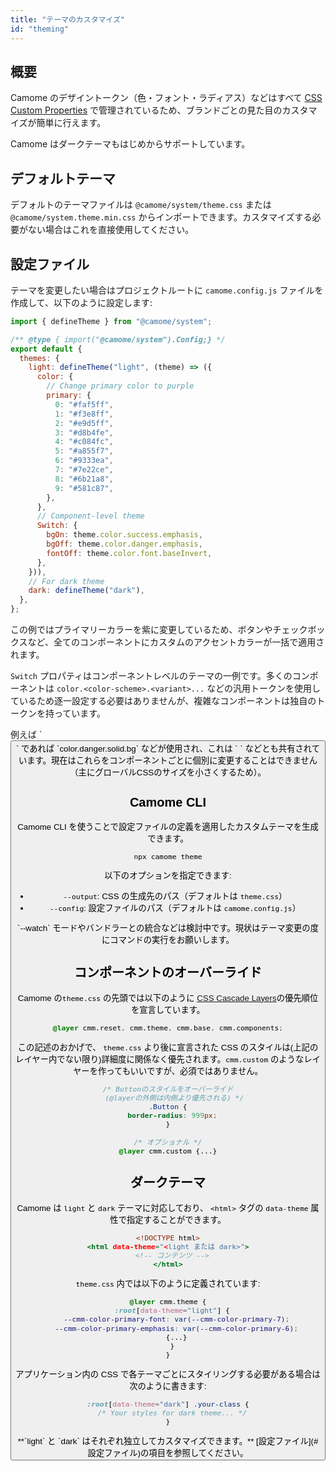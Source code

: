 ```yaml
---
title: "テーマのカスタマイズ"
id: "theming"
---
```


## 概要

Camome のデザイントークン（色・フォント・ラディアス）などはすべて [CSS Custom Properties](https://developer.mozilla.org/ja/docs/Web/CSS/--*) で管理されているため、ブランドごとの見た目のカスタマイズが簡単に行えます。

Camome はダークテーマもはじめからサポートしています。

## デフォルトテーマ

デフォルトのテーマファイルは `@camome/system/theme.css` または `@camome/system.theme.min.css` からインポートできます。カスタマイズする必要がない場合はこれを直接使用してください。

## 設定ファイル

テーマを変更したい場合はプロジェクトルートに `camome.config.js` ファイルを作成して、以下のように設定します:

```tsx:camome.config.js
import { defineTheme } from "@camome/system";

/** @type { import("@camome/system").Config;} */
export default {
  themes: {
    light: defineTheme("light", (theme) => ({
      color: {
        // Change primary color to purple
        primary: {
          0: "#faf5ff",
          1: "#f3e8ff",
          2: "#e9d5ff",
          3: "#d8b4fe",
          4: "#c084fc",
          5: "#a855f7",
          6: "#9333ea",
          7: "#7e22ce",
          8: "#6b21a8",
          9: "#581c87",
        },
      },
      // Component-level theme
      Switch: {
        bgOn: theme.color.success.emphasis,
        bgOff: theme.color.danger.emphasis,
        fontOff: theme.color.font.baseInvert,
      },
    })),
    // For dark theme
    dark: defineTheme("dark"),
  },
};
```

この例ではプライマリーカラーを紫に変更しているため、ボタンやチェックボックスなど、全てのコンポーネントにカスタムのアクセントカラーが一括で適用されます。

`Switch` プロパティはコンポーネントレベルのテーマの一例です。多くのコンポーネントは `color.<color-scheme>.<variant>...` などの汎用トークンを使用しているため逐一設定する必要はありませんが、複雑なコンポーネントは独自のトークンを持っています。

<Message status="info">
  例えば `<Button colorScheme="danger" variant="solid" />` であれば
  `color.danger.solid.bg` などが使用され、これは `
  <Tag colorScheme="danger" variant="solid" />` などとも共有されています。現在はこれらをコンポーネントごとに個別に変更することはできません（主にグローバルCSSのサイズを小さくするため）。
</Message>

## Camome CLI

Camome CLI を使うことで設定ファイルの定義を適用したカスタムテーマを生成できます。

```bash
npx camome theme
```

以下のオプションを指定できます:

- `--output`: CSS の生成先のパス（デフォルトは `theme.css`）
- `--config`: 設定ファイルのパス（デフォルトは `camome.config.js`）

<Message status="info">
  `--watch`
  モードやバンドラーとの統合などは検討中です。現状はテーマ変更の度にコマンドの実行をお願いします。
</Message>

## コンポーネントのオーバーライド

Camome の`theme.css` の先頭では以下のように [CSS Cascade Layers](https://developer.mozilla.org/ja/docs/Web/CSS/@layer)の優先順位を宣言しています。

```css
@layer cmm.reset, cmm.theme, cmm.base, cmm.components;
```

この記述のおかげで、 `theme.css` より後に宣言された CSS のスタイルは(上記のレイヤー内でない限り)詳細度に関係なく優先されます。`cmm.custom` のようなレイヤーを作ってもいいですが、必須ではありません。

```css:globals.css
/* Buttonのスタイルをオーバーライド
   (@layerの外側は内側より優先される) */
.Button {
  border-radius: 999px;
}

/* オプショナル */
@layer cmm.custom {...}
```

## ダークテーマ

Camome は `light` と `dark` テーマに対応しており、 `<html>` タグの `data-theme` 属性で指定することができます。

```html:index.html
<!DOCTYPE html>
<html data-theme="<light または dark>">
  <!-- コンテンツ -->
</html>
```

`theme.css` 内では以下のように定義されています:

```css:theme.css
@layer cmm.theme {
  :root[data-theme="light"] {
    --cmm-color-primary-font: var(--cmm-color-primary-7);
    --cmm-color-primary-emphasis: var(--cmm-color-primary-6);
    {...}
  }
}
```

アプリケーション内の CSS で各テーマごとにスタイリングする必要がある場合は次のように書きます:

```css
:root[data-theme="dark"] .your-class {
  /* Your styles for dark theme... */
}
```

<Message status="info">
  **`light` と `dark` はそれぞれ独立してカスタマイズできます。**
  [設定ファイル](#設定ファイル)の項目を参照してください。
</Message>
